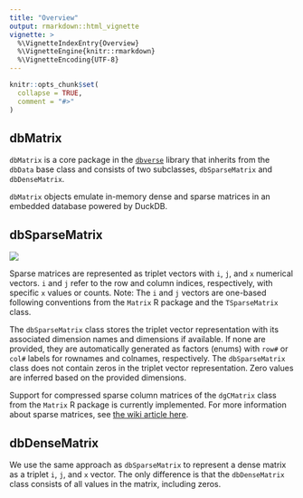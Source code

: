 ```yaml
---
title: "Overview"
output: rmarkdown::html_vignette
vignette: >
  %\VignetteIndexEntry{Overview}
  %\VignetteEngine{knitr::rmarkdown}
  %\VignetteEncoding{UTF-8}
---
```


```r
knitr::opts_chunk$set(
  collapse = TRUE,
  comment = "#>"
)
```

## dbMatrix
`dbMatrix` is a core package in the [`dbverse`](https://drieslab.github.io/dbverse/) library that inherits from the `dbData` base class and consists of two subclasses, `dbSparseMatrix` and `dbDenseMatrix`.

`dbMatrix` objects emulate in-memory dense and sparse matrices in an embedded database powered by DuckDB. 


## dbSparseMatrix
![](../man/figures/dbMatrix-overview.png)

Sparse matrices are represented as triplet vectors with `i`, `j`,
and `x` numerical vectors. `i` and `j` refer to the row and column indices, respectively, with specific `x` values or counts. Note: The `i` and `j` vectors are one-based following conventions from the `Matrix` R package and the `TSparseMatrix` class.

The `dbSparseMatrix` class stores the triplet vector representation with its associated dimension names and dimensions if available. If none are provided, they are automatically generated as factors (enums) with `row#` or `col#` labels for rownames and colnames, respectively. The `dbSparseMatrix` class does not contain zeros in the triplet vector representation. Zero values are inferred based on the provided dimensions.

Support for compressed sparse column matrices of the `dgCMatrix` class from the `Matrix` R package is currently implemented. For more information about sparse matrices, see [the wiki article here ](https://en.wikipedia.org/wiki/Sparse_matrix). 


## dbDenseMatrix

We use the same approach as `dbSparseMatrix` to represent a dense matrix as a
triplet `i`, `j`, and `x` vector. The only difference is that the `dbDenseMatrix` class consists of all values in the matrix, including zeros.


